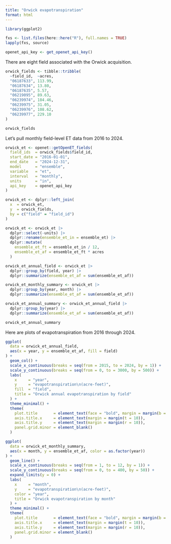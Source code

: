 ```yaml
---
title: "Orwick evapotranspiration"
format: html
---
```


```r
library(ggplot2)

fxs <- list.files(here::here("R"), full.names = TRUE)
lapply(fxs, source)

openet_api_key <- get_openet_api_key()
```

There are eight field associated with the Orwick acquisition.

```r
orwick_fields <- tibble::tribble(
  ~field_id,  ~acres,
  "06187633", 113.99,
  "06187634", 13.80,
  "06187635", 5.57,
  "06219095", 89.63,
  "06239974", 184.46,
  "06239975", 31.05,
  "06239976", 108.62,
  "06239977", 229.10
)

orwick_fields
```

Let's pull monthly field-level ET data from 2016 to 2024.

```r
orwick_et <- openet::getOpenET_fields(
  field_ids  = orwick_fields$field_id,
  start_date = "2016-01-01",
  end_date   = "2024-12-31",
  model      = "ensemble",
  variable   = "et",
  interval   = "monthly",
  units      = "in",
  api_key    = openet_api_key
)

orwick_et <- dplyr::left_join(
  x  = orwick_et,
  y  = orwick_fields,
  by = c("field" = "field_id")
)

orwick_et <- orwick_et |>
  dplyr::select(-units) |>
  dplyr::rename(ensemble_et_in = ensemble_et) |>
  dplyr::mutate(
    ensemble_et_ft = ensemble_et_in / 12,
    ensemble_et_af = ensemble_et_ft * acres
  )
```

```r
orwick_et_annual_field <- orwick_et |>
  dplyr::group_by(field, year) |>
  dplyr::summarize(ensemble_et_af = sum(ensemble_et_af))

orwick_et_monthly_summary <- orwick_et |>
  dplyr::group_by(year, month) |>
  dplyr::summarize(ensemble_et_af = sum(ensemble_et_af))

orwick_et_annual_summary <- orwick_et_annual_field |>
  dplyr::group_by(year) |> 
  dplyr::summarize(ensemble_et_af = sum(ensemble_et_af))

orwick_et_annual_summary
```

Here are plots of evapotranspiration from 2016 through 2024.

```r
ggplot(
  data = orwick_et_annual_field,
  aes(x = year, y = ensemble_et_af, fill = field)
) +
  geom_col() +
  scale_x_continuous(breaks = seq(from = 2015, to = 2024, by = 1)) +
  scale_y_continuous(breaks = seq(from = 0, to = 3000, by = 500)) +
  labs(
    x     = "year",
    y     = "evapotranspiration\n(acre-feet)",
    fill  = "field",
    title = "Orwick annual evapotranspiration by field"
  ) +
  theme_minimal() +
  theme(
    plot.title       = element_text(face = "bold", margin = margin(b = 20)),
    axis.title.x     = element_text(margin = margin(t = 10)),
    axis.title.y     = element_text(margin = margin(r = 10)),
    panel.grid.minor = element_blank()
  )
```

```r
ggplot(
  data = orwick_et_monthly_summary,
  aes(x = month, y = ensemble_et_af, color = as.factor(year))
) +
  geom_line() +
  scale_x_continuous(breaks = seq(from = 1, to = 12, by = 1)) +
  scale_y_continuous(breaks = seq(from = 0, to = 400, by = 50)) +
  expand_limits(y = 0) +
  labs(
    x     = "month",
    y     = "evapotranspiration\n(acre-feet)",
    color = "year",
    title = "Orwick evapotranspiration by month"
  ) +
  theme_minimal() +
  theme(
    plot.title       = element_text(face = "bold", margin = margin(b = 20)),
    axis.title.x     = element_text(margin = margin(t = 10)),
    axis.title.y     = element_text(margin = margin(r = 10)),
    panel.grid.minor = element_blank()
  )
```